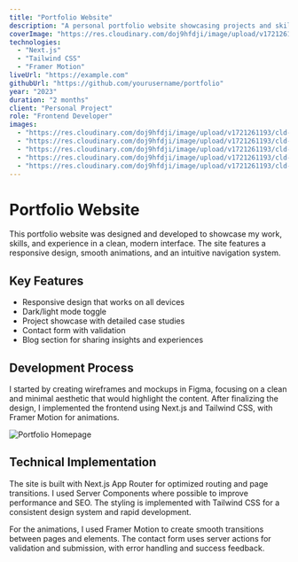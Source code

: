 ```yaml
---
title: "Portfolio Website"
description: "A personal portfolio website showcasing projects and skills."
coverImage: "https://res.cloudinary.com/doj9hfdji/image/upload/v1721261193/cld-sample-5.jpg"
technologies: 
  - "Next.js"
  - "Tailwind CSS"
  - "Framer Motion"
liveUrl: "https://example.com"
githubUrl: "https://github.com/yourusername/portfolio"
year: "2023"
duration: "2 months"
client: "Personal Project"
role: "Frontend Developer"
images: 
  - "https://res.cloudinary.com/doj9hfdji/image/upload/v1721261193/cld-sample-5.jpg"
  - "https://res.cloudinary.com/doj9hfdji/image/upload/v1721261193/cld-sample.jpg"
  - "https://res.cloudinary.com/doj9hfdji/image/upload/v1721261193/cld-sample-4.jpg"
  - "https://res.cloudinary.com/doj9hfdji/image/upload/v1721261193/cld-sample-2.jpg"
  - "https://res.cloudinary.com/doj9hfdji/image/upload/v1721261193/cld-sample-3.jpg"
---
```


# Portfolio Website

This portfolio website was designed and developed to showcase my work, skills, and experience in a clean, modern interface. The site features a responsive design, smooth animations, and an intuitive navigation system.

## Key Features

- Responsive design that works on all devices
- Dark/light mode toggle
- Project showcase with detailed case studies
- Contact form with validation
- Blog section for sharing insights and experiences

## Development Process

I started by creating wireframes and mockups in Figma, focusing on a clean and minimal aesthetic that would highlight the content. After finalizing the design, I implemented the frontend using Next.js and Tailwind CSS, with Framer Motion for animations.

![Portfolio Homepage](https://res.cloudinary.com/doj9hfdji/image/upload/v1721261193/cld-sample-5.jpg)

## Technical Implementation

The site is built with Next.js App Router for optimized routing and page transitions. I used Server Components where possible to improve performance and SEO. The styling is implemented with Tailwind CSS for a consistent design system and rapid development.

For the animations, I used Framer Motion to create smooth transitions between pages and elements. The contact form uses server actions for validation and submission, with error handling and success feedback.

